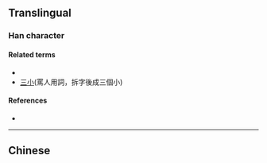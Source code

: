 {{character info/new}}
{{also|小}}
==Translingual==

===Han character===
{{Han char|rn=42|rad=小|as=06|sn=9|four=|canj=FFF,XFFF|ids=⿱小⿰小小}}

====Related terms====
* {{l|mul|小}}
*[[三小]](罵人用詞，拆字後成三個小)

====References====
* {{Han ref|kx=0297.140|dkj=07498|dj=0592.050|hdz=10564.080|uh=5C1B|ud=23579}}

----

==Chinese==
{{zh-see|麼|a}}